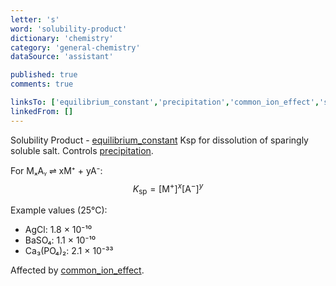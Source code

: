 ```yaml
---
letter: 's'
word: 'solubility-product'
dictionary: 'chemistry'
category: 'general-chemistry'
dataSource: 'assistant'

published: true
comments: true

linksTo: ['equilibrium_constant','precipitation','common_ion_effect','saturated_solution']
linkedFrom: []
---
```


<a id="solubility_product">Solubility Product</a> - [equilibrium_constant](#equilibrium_constant) Ksp for dissolution of sparingly soluble salt. Controls [precipitation](#precipitation).

For MₓAᵧ ⇌ xM⁺ + yA⁻:
$$
K_\text{sp} = [\text{M}^+]^x[\text{A}^-]^y
$$

Example values (25°C):
- AgCl: 1.8 × 10⁻¹⁰
- BaSO₄: 1.1 × 10⁻¹⁰
- Ca₃(PO₄)₂: 2.1 × 10⁻³³

Affected by [common_ion_effect](#common_ion_effect).
